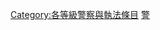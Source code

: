 {{empty category}}
{{Articles by Quality|topic=警察与执法|project=警察与执法|format=TOC}}

{{catmore1|[[Wikipedia:警察與執法專題|Wikipedia:警察與執法專題]]}}
[[Category:各等級警察與執法條目|Category:各等級警察與執法條目]]
[[Category:優良級條目|警]]